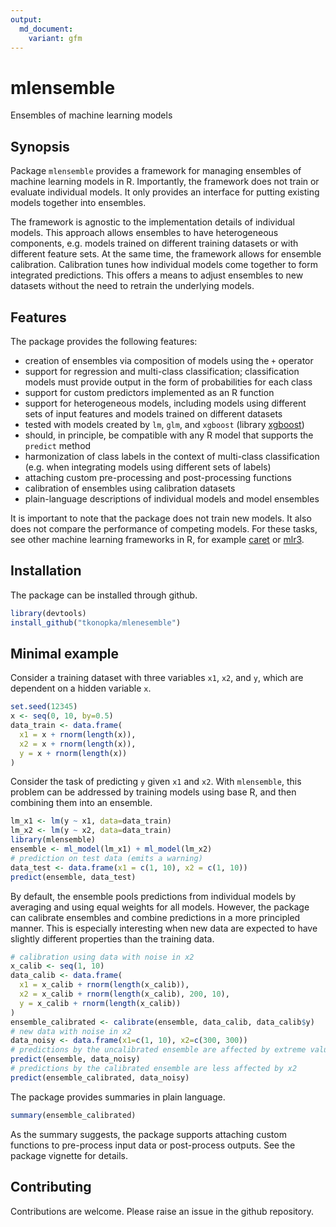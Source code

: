 ```yaml
---
output:
  md_document:
    variant: gfm
---
```


<!-- README.md is generated from README.Rmd. Do not edit manually -->

# mlensemble

Ensembles of machine learning models


## Synopsis

Package `mlensemble` provides a framework for managing ensembles of machine learning models in R. Importantly, the framework does not train or evaluate individual models. It only provides an interface for putting existing models together into ensembles.

The framework is agnostic to the implementation details of individual models. This approach allows ensembles to have heterogeneous components, e.g. models trained on different training datasets or with different feature sets. At the same time, the framework allows for ensemble calibration. Calibration tunes how individual models come together to form integrated predictions. This offers a means to adjust ensembles to new datasets without the need to retrain the underlying models.


## Features

The package provides the following features:

  - creation of ensembles via composition of models using the `+` operator
  - support for regression and multi-class classification; classification models must provide output in the form of probabilities for each class
  - support for custom predictors implemented as an R function
  - support for heterogeneous models, including models using different sets of input features and models trained on different datasets
  - tested with models created by `lm`, `glm`, and `xgboost` (library [xgboost](https://cran.r-project.org/web/packages/xgboost/index.html))
  - should, in principle, be compatible with any R model that supports the `predict` method
  - harmonization of class labels in the context of multi-class classification (e.g. when integrating models using different sets of labels)
  - attaching custom pre-processing and post-processing functions
  - calibration of ensembles using calibration datasets
  - plain-language descriptions of individual models and model ensembles

It is important to note that the package does not train new models. It also does not compare the performance of competing models. For these tasks, see other machine learning frameworks in R, for example [caret](https://cran.r-project.org/web/packages/caret/) or [mlr3](https://cran.r-project.org/web/packages/mlr3/index.html).


## Installation

The package can be installed through github. 

```r
library(devtools)
install_github("tkonopka/mlenesemble")
```

## Minimal example

Consider a training dataset with three variables `x1`, `x2`, and `y`, which are
dependent on a hidden variable `x`.

```r
set.seed(12345)
x <- seq(0, 10, by=0.5)
data_train <- data.frame(
  x1 = x + rnorm(length(x)),
  x2 = x + rnorm(length(x)),
  y = x + rnorm(length(x))
)
```
Consider the task of predicting `y` given `x1` and `x2`. With `mlensemble`,
this problem can be addressed by training models using base R, and then
combining them into an ensemble.

```r
lm_x1 <- lm(y ~ x1, data=data_train)
lm_x2 <- lm(y ~ x2, data=data_train)
library(mlensemble)
ensemble <- ml_model(lm_x1) + ml_model(lm_x2)
# prediction on test data (emits a warning)
data_test <- data.frame(x1 = c(1, 10), x2 = c(1, 10))
predict(ensemble, data_test)
```

By default, the ensemble pools predictions from individual models by averaging
and using equal weights for all models. However, the package can calibrate
ensembles and combine predictions in a more principled manner. This is
especially interesting when new data are expected to have slightly different
properties than the training data.

```r
# calibration using data with noise in x2
x_calib <- seq(1, 10)
data_calib <- data.frame(
  x1 = x_calib + rnorm(length(x_calib)),
  x2 = x_calib + rnorm(length(x_calib), 200, 10),
  y = x_calib + rnorm(length(x_calib))
)
ensemble_calibrated <- calibrate(ensemble, data_calib, data_calib$y)
# new data with noise in x2
data_noisy <- data.frame(x1=c(1, 10), x2=c(300, 300))
# predictions by the uncalibrated ensemble are affected by extreme values of x2
predict(ensemble, data_noisy)
# predictions by the calibrated ensemble are less affected by x2
predict(ensemble_calibrated, data_noisy)
````

The package provides summaries in plain language.

```r
summary(ensemble_calibrated)
```

As the summary suggests, the package supports attaching custom functions to pre-process input data or post-process outputs. See the package vignette for details.


## Contributing

Contributions are welcome. Please raise an issue in the github repository.


